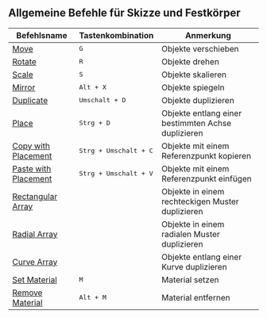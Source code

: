 ## Allgemeine Befehle für Skizze und Festkörper
| Befehlsname                                         | Tastenkombination           | Anmerkung                                          |
| --------------------------------------------------- | --------------------------- | -------------------------------------------------- |
| [Move](common/move)                                 | <kbd>G</kbd>                | Objekte verschieben                                |
| [Rotate](common/rotate)                             | <kbd>R</kbd>                | Objekte drehen                                     |
| [Scale](common/scale)                               | <kbd>S</kbd>                | Objekte skalieren                                  |
| [Mirror](common/mirror)                             | <kbd>Alt + X</kbd>          | Objekte spiegeln                                   |
| [Duplicate](common/duplicate)                       | <kbd>Umschalt + D</kbd>        | Objekte duplizieren                                |
| [Place](common/place)                               | <kbd>Strg + D</kbd>         | Objekte entlang einer bestimmten Achse duplizieren |
| [Copy with Placement](common/copy-with-placement)   | <kbd>Strg + Umschalt + C</kbd> | Objekte mit einem Referenzpunkt kopieren           |
| [Paste with Placement](common/paste-with-placement) | <kbd>Strg + Umschalt + V</kbd> | Objekte mit einem Referenzpunkt einfügen           |
| [Rectangular Array](common/rectangular-array)       |                             | Objekte in einem rechteckigen Muster duplizieren   |
| [Radial Array](common/radial-array)                 |                             | Objekte in einem radialen Muster duplizieren       |
| [Curve Array](common/curve-array)                   |                             | Objekte entlang einer Kurve duplizieren            |
| [Set Material](common/set-material)                 | <kbd>M</kbd>                | Material setzen                                    |
| [Remove Material](common/remove-material)           | <kbd>Alt + M</kbd>          | Material entfernen                                 |

